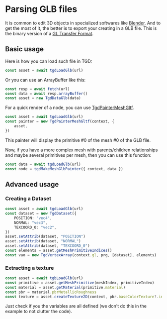 # Parsing GLB files

It is common to edit 3D objects in specialized softwares like
[Blender](https://blender.org). And to get the most of it, the better is to
export your creating in a GLB file. This is the binary version of a
[GL Transfer Format](https://registry.khronos.org/glTF/specs/2.0/glTF-2.0.htm).

## Basic usage

Here is how you can load such file in TGD:

```ts
const asset = await tgdLoadGlb(url)
```

Or you can use an ArrayBuffer like this:

```ts
const resp = await fetch(url)
const data = await resp.arrayBuffer()
const asset = new TgdDataGlb(data)
```

For a quick render of a node, you can use
[TgdPainterMeshGltf](/docs/classes/TgdPainterMeshGltf.html).

```ts
const asset = await tgdLoadGlb(url)
const painter = new TgdPainterMeshGltf(context, {
    asset,
})
```

This painter will display the primitive #0 of the mesh #0 of the GLB file.

Now, if you have a more complex mesh with parents/children relationships and
maybe several primitives per mesh, then you can use this function:

```ts
const data = await tgdLoadGlb(url)
const node = tgdMakeMeshGlbPainter({ context, data })
```

## Advanced usage

### Creating a Dataset

```ts
const asset = await tgdLoadGlb(url)
const dataset = new TgdDataset({
    POSITION: "vec4",
    NORMAL: "vec3",
    TEXCOORD_0: "vec2",
})
asset.setAttrib(dataset, "POSITION")
asset.setAttrib(dataset, "NORMAL")
asset.setAttrib(dataset, "TEXCOORD_0")
const elements = asset.getMeshPrimitiveIndices()
const vao = new TgdVertexArray(context.gl, prg, [dataset], elements)
```

### Extracting a texture

```ts
const asset = await tgbLoadGlb(url)
const primitive = asset.getMeshPrimitive(meshIndex, primitiveIndex)
const material = asset.getMaterial(primitive.material)
const pbr = material.pbrMetallicRoughness
const texture = asset.createTexture2D(context, pbr.baseColorTexture?.index)
```

Just check if you the variables are all defined (we don't do this in the example
to not clutter the code).
